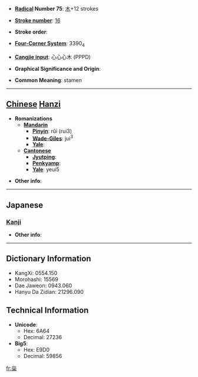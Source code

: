 * '''[[Wiktionary:Chinese radical index| Radical]] Number 75''': [[Wiktionary:Chinese radical index 木|木]]+12 strokes

* '''[[Wiktionary:Chinese total strokes index|Stroke number]]''': [[Wiktionary:Chinese total strokes index 16|16]]

* '''Stroke order''': 

* '''[[Wiktionary:Chinese four corner index|Four-Corner System]]''': 3390<sub>4</sub>

* '''[[Wiktionary:Chinese Cangjie index|Cangjie input]]''': 心心心木 (PPPD)

* '''Graphical Significance and Origin''': 

* '''Common Meaning''': stamen

----

== [[Chinese]] [[Hanzi]] ==

* '''Romanizations'''
** '''[[Mandarin]]'''
*** '''[[Pinyin]]''': rǔi (rui3)
*** '''[[Wade-Giles]]''': jui<sup>3</sup>
*** '''[[Yale]]''': 
** '''[[Cantonese]]'''
*** '''[[Jyutping]]''':
*** '''[[Penkyamp]]''': 
*** '''[[Yale]]''': yeui5

* '''Other info''': 

----

==Japanese==
===[[Kanji]]===
{{kanji|on readings=[[ずい]] (zui), [[に]] (ni)
|kun readings=[[たれる]] (tareru)
}}

* '''Other info''':  

----

== Dictionary Information ==

* KangXi: 0554.150
* Morohashi: 15569
* Dae Jaweon: 0943.060
* Hanyu Da Zidian: 21296.090

== Technical Information ==

* '''Unicode''':
** Hex: 6A64
** Decimal: 27236
* '''Big5''':
** Hex: E9D0
** Decimal: 59856

[[fr:橤]]